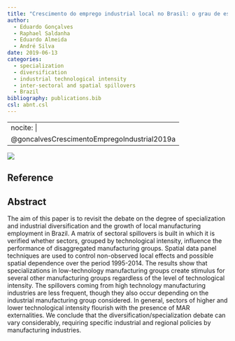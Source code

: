 ```yaml
---
title: "Crescimento do emprego industrial local no Brasil: o grau de especialização por intensidade tecnológica importa?"
author:
  - Eduardo Gonçalves
  - Raphael Saldanha
  - Eduardo Almeida
  - André Silva
date: 2019-06-13
categories: 
  - specialization
  - diversification
  - industrial technological intensity
  - inter-sectoral and spatial spillovers
  - Brazil
bibliography: publications.bib
csl: abnt.csl
---
```


---
nocite: |
  @goncalvesCrescimentoEmpregoIndustrial2019a
---

![](images/Screenshot from 2023-10-02 13-26-36.png)

## Reference

::: {#refs}
:::

## Abstract

The aim of this paper is to revisit the debate on the degree of specialization and industrial diversification and the growth of local manufacturing employment in Brazil. A matrix of sectoral spillovers is built in which it is verified whether sectors, grouped by technological intensity, influence the performance of disaggregated manufacturing groups. Spatial data panel techniques are used to control non-observed local effects and possible spatial dependence over the period 1995-2014. The results show that specializations in low-technology manufacturing groups create stimulus for several other manufacturing groups regardless of the level of technological intensity. The spillovers coming from high technology manufacturing industries are less frequent, though they also occur depending on the industrial manufacturing group considered. In general, sectors of higher and lower technological intensity flourish with the presence of MAR externalities. We conclude that the diversification/specialization debate can vary considerably, requiring specific industrial and regional policies by manufacturing industries.
